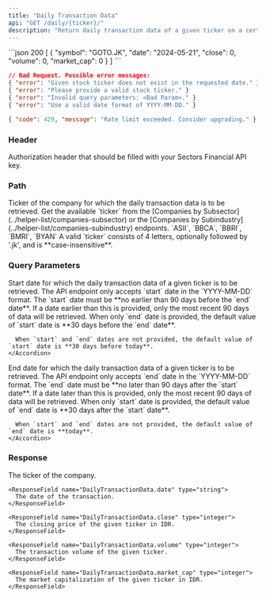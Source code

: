 ```yaml
---
title: "Daily Transaction Data"
api: "GET /daily/{ticker}/"
description: "Return daily transaction data of a given ticker on a certain interval (**up to 90 days**)"
---
```


<ResponseExample>
```json 200
[
    {
        "symbol": "GOTO.JK",
        "date": "2024-05-21",
        "close": 0,
        "volume": 0,
        "market_cap": 0
    }
]
```

```json 400
// Bad Request. Possible error messages:
{ "error": "Given stock ticker does not exist in the requested date." }
{ "error": "Please provide a valid stock ticker." }
{ "error": "Invalid query parameters: <Bad Param>." }
{ "error": "Use a valid date format of YYYY-MM-DD." }
```

```json 429
{ "code": 429, "message": "Rate limit exceeded. Consider upgrading." }
```

</ResponseExample>

### Header

<ParamField header="Authorization" type="string" required>
  Authorization header that should be filled with your Sectors Financial API
  key.
</ParamField>

### Path

<ParamField path="ticker" type="string" required>
  Ticker of the company for which the daily transaction data is to be retrieved.
  <AccordionGroup>
    <Accordion title="Get the available ticker">
      Get the available `ticker` from the [Companies by
      Subsector](../helper-list/companies-subsector) or the [Companies by
      Subindustry](../helper-list/companies-subindustry) endpoints.
    </Accordion>
    <Accordion title="Examples of the ticker">
      `ASII`, `BBCA`, `BBRI`, `BMRI`, `BYAN`
    </Accordion>
    <Accordion title="Format">
      A valid `ticker` consists of 4 letters, optionally followed by '.jk', and
      is **case-insensitive**.
    </Accordion>
  </AccordionGroup>
</ParamField>

### Query Parameters

<ParamField query="start" type="string">
  Start date for which the daily transaction data of a given ticker is to be
  retrieved.
  <AccordionGroup>
    <Accordion title="Format">
      The API endpoint only accepts `start` date in the `YYYY-MM-DD` format.
    </Accordion>
    <Accordion title="Earliest date">
      The `start` date must be **no earlier than 90 days before the `end`
      date**. If a date earlier than this is provided, only the most recent 90
      days of data will be retrieved.
    </Accordion>
    <Accordion title="Default value">
      When only `end` date is provided, the default value of `start` date is **30 days before the `end` date**.

      When `start` and `end` dates are not provided, the default value of `start` date is **30 days before today**.
    </Accordion>

  </AccordionGroup>
</ParamField>

<ParamField query="end" type="string">
  End date for which the daily transaction data of a given ticker is to be
  retrieved.
  <AccordionGroup>
    <Accordion title="Format">
      The API endpoint only accepts `end` date in the `YYYY-MM-DD` format.
    </Accordion>
    <Accordion title="Latest date">
      The `end` date must be **no later than 90 days after the `start` date**.
      If a date later than this is provided, only the most recent 90 days of
      data will be retrieved.
    </Accordion>
    <Accordion title="Default value">
      When only `start` date is provided, the default value of `end` date is **30 days after the `start` date**.

      When `start` and `end` dates are not provided, the default value of `end` date is **today**.
    </Accordion>

  </AccordionGroup>
</ParamField>

### Response

<ResponseField name="payload" type="DailyTransactionData[]">
  <Expandable title="properties">
    <ResponseField name="DailyTransactionData.symbol" type="string">
      The ticker of the company.
    </ResponseField>

    <ResponseField name="DailyTransactionData.date" type="string">
      The date of the transaction.
    </ResponseField>

    <ResponseField name="DailyTransactionData.close" type="integer">
      The closing price of the given ticker in IDR.
    </ResponseField>

    <ResponseField name="DailyTransactionData.volume" type="integer">
      The transaction volume of the given ticker.
    </ResponseField>

    <ResponseField name="DailyTransactionData.market_cap" type="integer">
      The market capitalization of the given ticker in IDR.
    </ResponseField>

  </Expandable>
</ResponseField>
